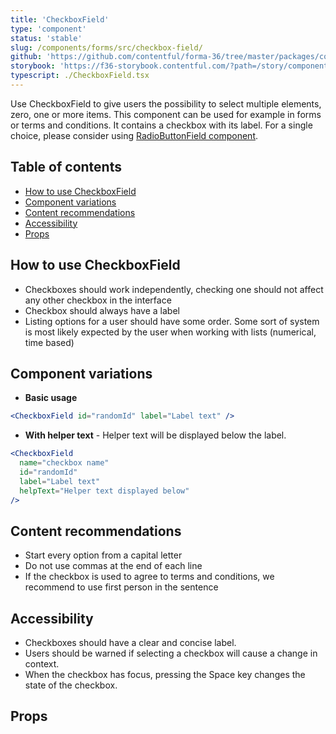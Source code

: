 ```yaml
---
title: 'CheckboxField'
type: 'component'
status: 'stable'
slug: /components/forms/src/checkbox-field/
github: 'https://github.com/contentful/forma-36/tree/master/packages/components/forms/src/checkbox-field'
storybook: 'https://f36-storybook.contentful.com/?path=/story/components-checkbox-field--overview'
typescript: ./CheckboxField.tsx
---
```


Use CheckboxField to give users the possibility to select multiple elements, zero, one or more items. This component can be used for example in forms or terms and conditions. It contains a checkbox with its label. For a single choice, please consider using [RadioButtonField component](https://f36.contentful.com/components/forms/src/radio-button-field/).

## Table of contents

- [How to use CheckboxField](#how-to-use-checkboxfield)
- [Component variations](#component-variations)
- [Content recommendations](#content-recommendations)
- [Accessibility](#accessibility)
- [Props](#props)

## How to use CheckboxField

- Checkboxes should work independently, checking one should not affect any other checkbox in the interface
- Checkbox should always have a label
- Listing options for a user should have some order. Some sort of system is most likely expected by the user when working with lists (numerical, time based)

## Component variations

- **Basic usage**

```jsx
<CheckboxField id="randomId" label="Label text" />
```

- **With helper text** - Helper text will be displayed below the label.

```jsx
<CheckboxField
  name="checkbox name"
  id="randomId"
  label="Label text"
  helpText="Helper text displayed below"
/>
```

## Content recommendations

- Start every option from a capital letter
- Do not use commas at the end of each line
- If the checkbox is used to agree to terms and conditions, we recommend to use first person in the sentence

## Accessibility

- Checkboxes should have a clear and concise label.
- Users should be warned if selecting a checkbox will cause a change in context.
- When the checkbox has focus, pressing the Space key changes the state of the checkbox.

## Props


<Props of="CheckboxField" />
